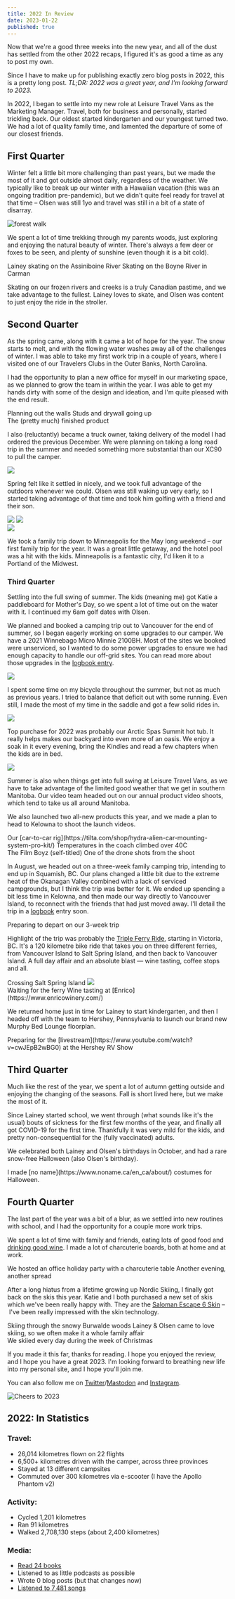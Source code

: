 ```yaml
---
title: 2022 In Review
date: 2023-01-22
published: true
---
```


Now that we're a good three weeks into the new year, and all of the dust has settled from the other 2022 recaps, I figured it's as good a time as any to post my own.

Since I have to make up for publishing exactly zero blog posts in 2022, this is a pretty long post. _TL;DR: 2022 was a great year, and I'm looking forward to 2023._

In 2022, I began to settle into my new role at Leisure Travel Vans as the Marketing Manager. Travel, both for business and personally, started trickling back. Our oldest started kindergarten and our youngest turned two. We had a lot of quality family time, and lamented the departure of some of our closest friends.

## First Quarter

Winter felt a little bit more challenging than past years, but we made the most of it and got outside almost daily, regardless of the weather. We typically like to break up our winter with a Hawaiian vacation (this was an ongoing tradition pre-pandemic), but we didn't quite feel ready for travel at that time – Olsen was still 1yo and travel was still in a bit of a state of disarray.

![forest walk](/static/img/2022-in-review/forest-walk.jpg)

We spent a lot of time trekking through my parents woods, just exploring and enjoying the natural beauty of winter. There's always a few deer or foxes to be seen, and plenty of sunshine (even though it is a bit cold).

<div className='image-half'>
  <ImageWithCaption src='/static/img/2022-in-review/lainey-assiniboine-skating.jpg' alt=''>
    Lainey skating on the Assiniboine River
  </ImageWithCaption>
  <ImageWithCaption src='/static/img/2022-in-review/river-skating.gif' alt=''>
    Skating on the Boyne River in Carman
  </ImageWithCaption>
</div>

Skating on our frozen rivers and creeks is a truly Canadian pastime, and we take advantage to the fullest. Lainey loves to skate, and Olsen was content to just enjoy the ride in the stroller.

## Second Quarter

As the spring came, along with it came a lot of hope for the year. The snow starts to melt, and with the flowing water washes away all of the challenges of winter. I was able to take my first work trip in a couple of years, where I visited one of our Travelers Clubs in the Outer Banks, North Carolina.

I had the opportunity to plan a new office for myself in our marketing space, as we planned to grow the team in within the year. I was able to get my hands dirty with some of the design and ideation, and I'm quite pleased with the end result.

<div className='image-half'>
  <ImageWithCaption src='/static/img/2022-in-review/office-reno-planning.jpg' alt=''>
    Planning out the walls
  </ImageWithCaption>
  <ImageWithCaption src='/static/img/2022-in-review/office-reno-wip.jpg' alt=''>
    Studs and drywall going up
  </ImageWithCaption>
</div>

<ImageWithCaption src='/static/img/2022-in-review/office-reno-complete.jpg' alt=''>
  The (pretty much) finished product
</ImageWithCaption>

I also (reluctantly) became a truck owner, taking delivery of the model I had ordered the previous December. We were planning on taking a long road trip in the summer and needed something more substantial than our XC90 to pull the camper.

<Image src='/static/img/2022-in-review/new-truck.jpg' />

Spring felt like it settled in nicely, and we took full advantage of the outdoors whenever we could. Olsen was still waking up very early, so I started taking advantage of that time and took him golfing with a friend and their son.

<div className='image-half'>
  <Image src='/static/img/2022-in-review/stroller-golfing.jpg' />
  <Image src='/static/img/2022-in-review/morning-golfing.jpg' />
</div>

<Image src='/static/img/2022-in-review/backyard-work.jpg' />

We took a family trip down to Minneapolis for the May long weekend – our first family trip for the year. It was a great little getaway, and the hotel pool was a hit with the kids. Minneapolis is a fantastic city, I'd liken it to a Portland of the Midwest.

### Third Quarter

Settling into the full swing of summer. The kids (meaning me) got Katie a paddleboard for Mother's Day, so we spent a lot of time out on the water with it. I continued my 6am golf dates with Olsen.

We planned and booked a camping trip out to Vancouver for the end of summer, so I began eagerly working on some upgrades to our camper. We have a 2021 Winnebago Micro Minnie 2100BH. Most of the sites we booked were unserviced, so I wanted to do some power upgrades to ensure we had enough capacity to handle our off-grid sites. You can read more about those upgrades in the [logbook entry](/logbook/2021-winnebago-micro-minnie-2100bh).

<Image src='/static/img/2022-in-review/winnebago-electrical-upgrade.jpg' />

I spent some time on my bicycle throughout the summer, but not as much as previous years. I tried to balance that deficit out with some running. Even still, I made the most of my time in the saddle and got a few solid rides in.

<Image src='/static/img/2022-in-review/bike-ride.jpg' />

Top purchase for 2022 was probably our Arctic Spas Summit hot tub. It really helps makes our backyard into even more of an oasis. We enjoy a soak in it every evening, bring the Kindles and read a few chapters when the kids are in bed.

<Image src='/static/img/2022-in-review/hot-tub.jpg' />

Summer is also when things get into full swing at Leisure Travel Vans, as we have to take advantage of the limited good weather that we get in southern Manitoba. Our video team headed out on our annual product video shoots, which tend to take us all around Manitoba.

We also launched two all-new products this year, and we made a plan to head to Kelowna to shoot the launch videos.

<div className='image-half'>
  <ImageWithCaption src='/static/img/2022-in-review/kelowna-shoot-rig.jpg' alt=''>
    Our [car-to-car rig](https://tilta.com/shop/hydra-alien-car-mounting-system-pro-kit/)
  </ImageWithCaption>
  <ImageWithCaption src='/static/img/2022-in-review/kelowna-shoot-temperature.jpg' alt=''>
    Temperatures in the coach climbed over 40C
  </ImageWithCaption>
</div>

<ImageWithCaption src='/static/img/2022-in-review/kelowna-shoot-selfie.jpg' alt=''>
  The Film Boyz (self-titled)
</ImageWithCaption>

<ImageWithCaption src='/static/img/2022-in-review/kelowna-shoot-drone.jpg' alt=''>
  One of the drone shots from the shoot
</ImageWithCaption>

In August, we headed out on a three-week family camping trip, intending to end up in Squamish, BC. Our plans changed a little bit due to the extreme heat of the Okanagan Valley combined with a lack of serviced campgrounds, but I think the trip was better for it. We ended up spending a bit less time in Kelowna, and then made our way directly to Vancouver Island, to reconnect with the friends that had just moved away. I'll detail the trip in a [logbook](/logbook) entry soon.

<ImageWithCaption src='/static/img/2022-in-review/squamish-trip-departure.jpg' alt=''>
  Preparing to depart on our 3-week trip
</ImageWithCaption>

Highlight of the trip was probably the [Triple Ferry Ride](https://www.strava.com/activities/7705952028), starting in Victoria, BC. It's a 120 kilometre bike ride that takes you on three different ferries, from Vancouver Island to Salt Spring Island, and then back to Vancouver Island. A full day affair and an absolute blast — wine tasting, coffee stops and all.

<div className='image-half'>
  <ImageWithCaption src='/static/img/2022-in-review/triple-ferry-1.jpg' alt=''>
    Crossing Salt Spring Island
  </ImageWithCaption>
  <Image src='/static/img/2022-in-review/triple-ferry-2.gif' />
</div>

<div className='image-half'>
  <ImageWithCaption src='/static/img/2022-in-review/triple-ferry-4.jpg' alt=''>
    Waiting for the ferry
  </ImageWithCaption>
  <ImageWithCaption src='/static/img/2022-in-review/triple-ferry-3.gif'>
    Wine tasting at [Enrico](https://www.enricowinery.com/)
  </ImageWithCaption>
</div>

We returned home just in time for Lainey to start kindergarten, and then I headed off with the team to Hershey, Pennsylvania to launch our brand new Murphy Bed Lounge floorplan.

<ImageWithCaption src='/static/img/2022-in-review/hershey-rv-show.jpg' alt='Hershey RV Show'>
  Preparing for the [livestream](https://www.youtube.com/watch?v=cwJEpB2wBG0) at the Hershey RV Show
</ImageWithCaption>

## Third Quarter

Much like the rest of the year, we spent a lot of autumn getting outside and enjoying the changing of the seasons. Fall is short lived here, but we make the most of it.

Since Lainey started school, we went through (what sounds like it's the usual) bouts of sickness for the first few months of the year, and finally all got COVID-19 for the first time. Thankfully it was very mild for the kids, and pretty non-consequential for the (fully vaccinated) adults.

We celebrated both Lainey and Olsen's birthdays in October, and had a rare snow-free Halloween (also Olsen's birthday).

<ImageWithCaption src='/static/img/2022-in-review/no-name.jpg'>
  I made [no name](https://www.noname.ca/en_ca/about/) costumes for Halloween.
</ImageWithCaption>

## Fourth Quarter

The last part of the year was a bit of a blur, as we settled into new routines with school, and I had the opportunity for a couple more work trips.

We spent a lot of time with family and friends, eating lots of good food and [drinking good wine](https://www.vivino.com/users/jwiebe). I made a lot of charcuterie boards, both at home and at work.

<div className='image-half'>
  <ImageWithCaption src='/static/img/2022-in-review/charcuterie-2.jpg'>
    We hosted an office holiday party with a charcuterie table
  </ImageWithCaption>
  <ImageWithCaption src='/static/img/2022-in-review/charcuterie-1.jpg'>
    Another evening, another spread
  </ImageWithCaption>
</div>

After a long hiatus from a lifetime growing up Nordic Skiing, I finally got back on the skis this year. Katie and I both purchased a new set of skis which we've been really happy with. They are the [Saloman Escape 6 Skin](https://www.salomon.com/en-int/shop-int/product/escape-6-skin-and-prolink-access.html#color=67766) – I've been really impressed with the skin technology.

<div className='image-half'>
  <ImageWithCaption src='/static/img/2022-in-review/skiing-1.jpg' alt='Skiing through the snowy Burwalde woods'>
    Skiing through the snowy Burwalde woods
  </ImageWithCaption>
  <ImageWithCaption src='/static/img/2022-in-review/skiing-2.jpg' alt='Nordic skiing with the family'>
    Lainey & Olsen came to love skiing, so we often make it a whole family affair
  </ImageWithCaption>
</div>

<ImageWithCaption src='/static/img/2022-in-review/skiing-3.jpg' alt='Josiah and Katie out on the trails'>
  We skiied every day during the week of Christmas
</ImageWithCaption>

If you made it this far, thanks for reading. I hope you enjoyed the review, and I hope you have a great 2023. I'm looking forward to breathing new life into my personal site, and I hope you'll join me.

You can also follow me on [Twitter](https://twitter.com/josiahwiebe)/[Mastodon](https://mastodon.social/@josiahwiebe) and [Instagram](https://instagram.com/josiahwiebe).

<Image src='/static/img/2022-in-review/cheers.gif' width={200} height={300} alt='Cheers to 2023' contain={true} />

## 2022: In Statistics

### Travel:

- 26,014 kilometres flown on 22 flights
- 6,500+ kilometres driven with the camper, across three provinces
- Stayed at 13 different campsites
- Commuted over 300 kilometres via e-scooter (I have the Apollo Phantom v2)

### Activity:

- Cycled 1,201 kilometres
- Ran 91 kilometres
- Walked 2,708,130 steps (about 2,400 kilometres)

### Media:

- [Read 24 books](https://www.goodreads.com/user/year_in_books/2022/3921541)
- Listened to as little podcasts as possible
- Wrote 0 blog posts (but that changes now)
- [Listened to 7,481 songs](https://www.last.fm/user/josiahbenjamin/listening-report/year)
